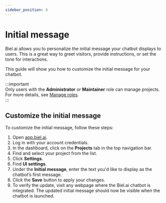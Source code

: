 ```yaml
---
sidebar_position: 4
---
```


# Initial message

Biel.ai allows you to personalize the initial message your chatbot displays to users. This is a great way to greet visitors, provide instructions, or set the tone for interactions.

This guide will show you how to customize the initial message for your chatbot.

:::important  
Only users with the **Administrator** or **Maintainer** role can manage projects. For more details, see [Manage roles](roles.md).  
:::

## Customize the initial message

To customize the initial message, follow these steps:

1. Open [app.biel.ai](https://app.biel.ai).
2. Log in with your account credentials.
3. In the dashboard, click on the **Projects** tab in the top navigation bar.
4. Find and select your project from the list.
5. Click **Settings**.
6. Find **UI settings**.
6. Under the **Initial message**, enter the text you'd like to display as the chatbot’s first message.
7. Click the **Save** button to apply your changes.
8. To verify the update, visit any webpage where the Biel.ai chatbot is integrated. The updated initial message should now be visible when the chatbot is launched.

